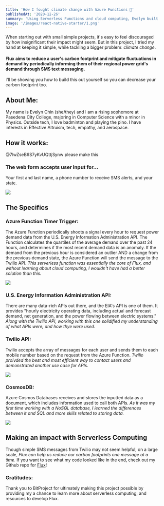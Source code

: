```yaml
---
title: 'How I fought climate change with Azure Functions 🌳'
publishedAt: '2020-12-26'
summary: 'Using Serverless Functions and cloud computing, Evelyn built an application that helps reduce your personal carbon footprint by alerting users of regional power grid demand.'
image: '/images/react-native-starter/1.png'
---
```


When starting out with small simple projects, it's easy to feel discouraged by how insignificant their impact might seem. But in this project, I tried my hand at keeping it simple, while tackling a bigger problem: *climate change*.

#### Flux aims to reduce a user's carbon footprint and mitigate fluctuations in demand by periodically informing them of their regional power grid's demand through SMS text messaging. 
I'll be showing you how to build this out yourself so you can decrease your carbon footprint too.

## About Me:
My name is Evelyn Chin (she/they) and I am a rising sophomore at Pasedena City College, majoring in Computer Science with a minor in Physics. Outside tech, I love badminton and playing the pino. I have interests in Effective Altruism, tech, empathy, and aerospace.

## How it works:
@7lwZseB6S7yKvUQttjSynw please make this

### The web form accepts user input for...
Your first and last name, a phone number to receive SMS alerts, and your state.

![](https://i.imgur.com/wPUJN0b.jpg)

## The Specifics
### **Azure Function Timer Trigger:** 
The Azure Function periodically shoots a signal every hour to request power demand data from the U.S. Energy Information Administration API. The Function calculates the quartiles of the average demand over the past 24 hours, and determines if the most recent demand data is an anomaly. If the demand from the previous hour is considered an outlier AND a change from the previous demand state, the Azure Function will send the message to the Twilio API.
*This serverless function was essentially the core of Flux, and without learning about cloud computing, I wouldn't have had a better solution than this.*

![](https://i.imgur.com/3mkWoyp.png)

### **U.S. Energy Information Administration API:** 
There are many data-rich APIs out there, and the EIA's API is one of them. It provides "hourly electricity operating data, including actual and forecast demand, net generation, and the power flowing between electric systems." *Along with the Twilio API, working with this one solidified my understanding of what APIs were, and how thye were used.*

### **Twilio API:** 
Twilio accepts the array of messages for each user and sends them to each mobile number based on the request from the Azure Function. *Twilio proivded the best and most efficient way to contact users and demonstrated another use case for APIs.*

![](https://i.imgur.com/oW3fEIh.png)

### **CosmosDB:** 
Azure Cosmos Databases receives and stores the inputted data as a document, which includes information used to call both APIs. *As it was my first time working with a NoSQL database, I learned the differences between it and SQL and more skills related to storing data.*

![](https://i.imgur.com/HFcQij7.png)

## Making an impact with Serverless Computing
Though simple SMS messages from Twilio may not seem helpful, on a large scale, *Flux can help us reduce our carbon footprints one message at a time*. If you want to see what my code looked like in the end, check out my Github repo for [Flux](https://github.com/thearchitectsnotebook/flux)!

### Gratitudes:
Thank you to BitProject for ultimately making this project possible by providing my a chance to learn more about serverless computing, and resources to develop Flux.